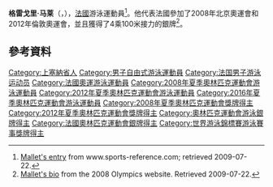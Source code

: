 '''格雷戈里·马莱'''（{{lang-fr|Grégory Mallet}}，{{bd|1984年|3月21日}}），[[法國|法國]]游泳運動員<ref>[http://www.sports-reference.com/olympics/athletes/ma/gregory-mallet-1.html Mallet's entry] {{Wayback|url=http://www.sports-reference.com/olympics/athletes/ma/gregory-mallet-1.html |date=20121021152610 }} from www.sports-reference.com; retrieved 2009-07-22.</ref>。他代表法國參加了2008年北京奧運會和2012年倫敦奧運會，並且獲得了4乘100米接力的銀牌<ref>[https://web.archive.org/web/1/http://results.beijing2008.cn/WRM/ENG/BIO/Athlete/4/237594.shtml Mallet's bio] from the 2008 Olympics website. Retrieved 2009-07-22.</ref>。

==參考資料==
{{Reflist}}

{{Authority control}}
{{DEFAULTSORT:Mallet, Grégory}}
[[Category:上塞納省人|Category:上塞納省人]]
[[Category:男子自由式游泳運動員|Category:男子自由式游泳運動員]]
[[Category:法国男子游泳运动员|Category:法国男子游泳运动员]]
[[Category:法國奧運游泳運動員|Category:法國奧運游泳運動員]]
[[Category:2008年夏季奧林匹克運動會游泳運動員|Category:2008年夏季奧林匹克運動會游泳運動員]]
[[Category:2012年夏季奧林匹克運動會游泳運動員|Category:2012年夏季奧林匹克運動會游泳運動員]]
[[Category:2016年夏季奧林匹克運動會游泳運動員|Category:2016年夏季奧林匹克運動會游泳運動員]]
[[Category:2008年夏季奧林匹克運動會獎牌得主|Category:2008年夏季奧林匹克運動會獎牌得主]]
[[Category:2012年夏季奧林匹克運動會獎牌得主|Category:2012年夏季奧林匹克運動會獎牌得主]]
[[Category:奧林匹克運動會游泳銀牌得主|Category:奧林匹克運動會游泳銀牌得主]]
[[Category:法國奧林匹克運動會銀牌得主|Category:法國奧林匹克運動會銀牌得主]]
[[Category:世界游泳錦標賽游泳賽事獎牌得主|Category:世界游泳錦標賽游泳賽事獎牌得主]]